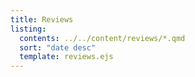 ```yaml
---
title: Reviews
listing:
  contents: ../../content/reviews/*.qmd
  sort: "date desc"
  template: reviews.ejs
---
```


